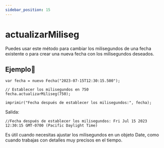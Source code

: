 ```yaml
---
sidebar_position: 15
---
```



# actualizarMiliseg
Puedes usar este método para cambiar los milisegundos de una fecha existente o para crear una nueva fecha con los milisegundos deseados.

## Ejemplo📝

```dummy
var fecha = nuevo Fecha("2023-07-15T12:30:15.500");

// Establecer los milisegundos en 750
fecha.actualizarMiliseg(750);

imprimir("Fecha después de establecer los milisegundos:", fecha);
```
Salida:

```dummy
//Fecha después de establecer los milisegundos: Fri Jul 15 2023 12:30:15 GMT-0700 (Pacific Daylight Time)
```
Es útil cuando necesitas ajustar los milisegundos en un objeto Date, como cuando trabajas con detalles muy precisos en el tiempo.